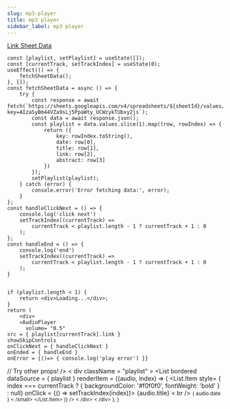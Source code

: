 ```yaml
---
slug: mp3-player
title: mp3 player 
sidebar_label: mp3 player 
---
```


[Link  Sheet Data](https://docs.google.com/spreadsheets/d/1PyAroxbm1dQ0r47ostCMp-4uIXblLnynSnYT9NWM2lU/edit#gid=1370611852)


    const [playlist, setPlaylist] = useState([]);
    const [currentTrack, setTrackIndex] = useState(0);
    useEffect(() => {
        fetchSheetData();
    }, []);
    const fetchSheetData = async () => {
        try {
            const response = await fetch(`https://sheets.googleapis.com/v4/spreadsheets/${sheetId}/values/audio?key=AIzaSyBm44VZa9sLj5PpaWty_UCWzykTUbxy2js`);
            const data = await response.json();
            const playlist = data.values.slice(1).map((row, rowIndex) => {
                return ({
                    key: rowIndex.toString(),
                    date: row[0],
                    title: row[1],
                    link: row[2],
                    abstract: row[3]
                })
            });
            setPlaylist(playlist);
        } catch (error) {
            console.error('Error fetching data:', error);
        }
    };
    const handleClickNext = () => {
        console.log('click next')
        setTrackIndex((currentTrack) =>
            currentTrack < playlist.length - 1 ? currentTrack + 1 : 0
        );
    };
    const handleEnd = () => {
        console.log('end')
        setTrackIndex((currentTrack) =>
            currentTrack < playlist.length - 1 ? currentTrack + 1 : 0
        );
    }


    if (playlist.length < 1) {
        return <div>Loading...</div>;
    }
    return (
        <div>
        <AudioPlayer
          volume= "0.5"
    src = { playlist[currentTrack].link }
    showSkipControls
    onClickNext = { handleClickNext }
    onEnded = { handleEnd }
    onError = {()=> { console.log('play error') }}
// Try other props!
/>
    < div className = "playlist" >
        <List
                    bordered
    dataSource = { playlist }
    renderItem = {(audio, index) => ( 
        <List.Item 
        style= { index === currentTrack ? { backgroundColor: '#f0f0f0', fontWeight: 'bold' } : null}
        onClick = {() => setTrackIndex(index)}>
        <Tooltip title={audio.abstract}>
        <span>{audio.title}</span>
        </Tooltip>
        < br />
        <small>{ audio.date } < /small> 
        </List.Item> 
    )}
/>
    < /div>
    < /div>
);
}

<Mp3Player/>


